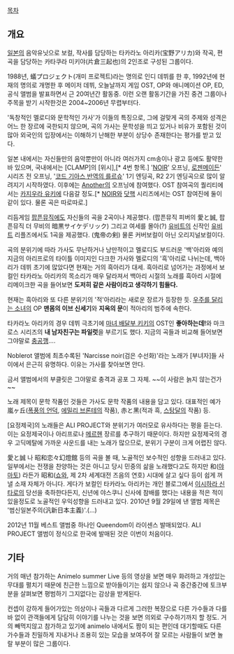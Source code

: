 [[목차]]
== 개요 ==
[[일본]]의 음악유닛으로 보컬, 작사를 담당하는 타카라노 아리카(宝野アリカ)와 작곡, 편곡을 담당하는 카타쿠라 미키야(片倉三起也)의 2인조로 구성된 그룹이다.

1988년, 蟻プロジェクト(개미 프로젝트)라는 명의로 인디 데뷔를 한 후, 1992년에 현재의 명의로 개명한 후 메이저 데뷔, 오늘날까지 게임 OST, OP와 애니메이션 OP, ED, 공식 앨범을 발표하면서 근 20여년간 활동중. 이런 오랜 활동기간을 가진 중견 그룹이나 주목을 받기 시작한것은 2004~2006년 무렵부터다.

'독창적인 멜로디와 문학적인 가사'가 이들의 특징으로, 그에 걸맞게 곡의 주제와 성격은 어느 한 장르에 국한되지 않으며, 곡의 가사는 문학성을 띄고 있거나 비유가 포함된 것이 많아 외국인의 입장에서는 이해하기 난해한 부분이 상당수 존재한다는 평가를 받고 있다. 

일본 내에서는 자신들만의 음악뿐만이 아니라 여러가지 cm송이나 광고 등에도 활약한 바 있으며, 국내에서는 [CLAMP]의 [위시],[* 4번 항목.] '[[느와르(애니메이션)|NOIR]]' 오프닝, [[로젠메이든]]' 시리즈 전 오프닝, '[[코드 기아스 반역의 를르슈]]' 1기 엔딩곡, R2 2기 엔딩곡으로 많이 알려지기 시작하였다. 이후에는 [[Another]]의 오프닝에 참여했다. OST 참여곡의 퀄리티에서는 [[카지우라 유키]]에 다음갈 정도.[* [[느와르(애니메이션)|NOIR]]와 [[닷핵]] 시리즈에서는 OST 참여진에 둘이 같이 있다. 물론 곡은 따로따로.]

리듬게임 [[팝픈뮤직]]에도 자신들의 곡을 2곡이나 제공했다. (팝픈뮤직 피버의 愛と誠, 팝픈뮤직 더 무비의 暗黒サイケデリック) 그리고 여세를 몰아(?) [[유비트]]의 신작인 [[유비트]] 리플즈에서도 1곡을 제공했다. (鬼帝の剣) 물론 커버보컬이 아닌 오리지널보컬이다.

곡의 분위기에 따라 가사도 무난하거나 낭만적이고 멜로디도 부드러운 '백'아리와 예의 지금의 아리프로의 타이틀 이미지인 다크한 가사와 멜로디의 '흑'아리로 나뉘는데, 백아리가 데뷔 초기에 많았다면 현재는 거의 흑아리가 대세. 흑아리로 넘어가는 과정에서 보컬인 타카라노 아리카의 목소리가 매우 달라져서 백아리 시절의 노래를 흑아리 시절에 리메이크한 곡을 들어보면 '''도저히 같은 사람이라고 생각하기 힘들다.'''

현재는 흑아리와 또 다른 분위기의 '적'아리라는 새로운 장르가 등장한 듯. [[우주를 달리는 소녀]]의 OP '''맨몸의 이브 신세기'''와 '''지옥의 문'''이 적아리의 범주에 속한다.

타카라노 아리카의 경우 데뷔 극초기에 [[마녀 배달부 키키]]의 OST인 '''좋아하는데!'''와 마크로스 시리즈의 '''내 남자친구는 파일럿'''을 부르기도 했다. 지금의 곡들과 비교해 들어보면 그야말로 [[충공깽]]….

Noblerot 앨범에 최초수록된 'Narcisse noir(검은 수선화)'라는 노래가 [부녀자]들 사이에서 은근히 유명하다. 이유는 가사를 찾아보면 안다.

금서 앨범에서의 부클릿은 그야말로 충격과 공포 그 자체. ~~이 사람은 늙지 않는건가~~

노래 제목이 문학 작품인 것들은 가사도 문학 작품의 내용을 담고 있다. 대표적인 예가 嵐ヶ丘([[폭풍의 언덕]], [[에밀리 브론테]]의 작품), 赤と黑(적과 흑, [[스탕달]]의 작품) 등.

[요정제국]의 노래들은 ALI PROJECT와 분위기가 여러모로 유사하다는 평을 듣는다. 이는 요정제국이나 아리프로나 [[메르헨]] 장르를 추구하기 때문이다. 하지만 요정제국의 경우 고딕메탈에 가까운 사운드를 내는 노래가 많으므로, 분위기 구분이 크게 어렵진 않다.

愛と誠 나 昭和恋々幻燈館 등의 곡을 볼 때, 노골적인 보수적인 성향을 드러내고 있다. 일부에서는 전쟁을 찬양하는 것은 아니고 당시 민중의 삶을 노래했다고도 하지만 和([[야마토]]) 라든가 昭和([[쇼와]], 제 2차 세계대전 즈음의 연호) 시대에 살고 싶다 등이 쉽게 꺼낼 소재 자체가 아니다. 게다가 보컬인 타카라노 아리카는 개인 블로그에서 [[이시하라 신타로]]의 당선을 축하한다든지, 신년에 야스쿠니 신사에 참배를 했다는 내용을 적은 적이 있을정도로 노골적인 우익성향을 드러내고 있다.
2010년 9월 29일에 낸 앨범 제목은 '범신일본주의(汎新日本主義)'.(…)

2012년 11월 베스트 앨범중 하나인 Queendom이 라이센스 발매되었다. ALI PROJECT 앨범이 정식으로 한국에 발매된 것은 이번이 처음이다.

== 기타 ==
거의 매년 참가하는 Animelo summer Live 등의 영상을 보면 매우 화려하고 개성있는 무대를 펼치기 때문에 친근한 느낌으로 받아들이기는 쉽지 않으나 곡 중간중간에 토크부분을 살펴보면 평범하기 그지없다는 감상을 받게된다.

컨셉이 강하게 들어가있는 의상이나 곡들과 다르게 그러한 복장으로 다른 가수들과 다를 바 없이 관객들에게 담담히 이야기를 나누는 것을 보면 의외로 구수하기까지 할 정도. 거의 빼먹지않고 참가하고 있기에 animelo 내에서도 짬이 되는 편인데 대기할때도 다른 가수들과 친밀하게 지내거나 조용히 있는 모습을 보여주어 잘 모르는 사람들이 보면 놀랄 부분이 많은 그룹이다. 
